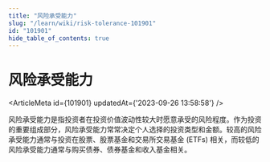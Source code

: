 ```yaml
---
title: "风险承受能力"
slug: "/learn/wiki/risk-tolerance-101901"
id: "101901"
hide_table_of_contents: true
---
```



# 风险承受能力

<ArticleMeta id={101901} updatedAt={'2023-09-26 13:58:58'} />
<div className='border-solid border-b border-t-0 my-4 border-[var(--ifm-color-gray-300)]' />

风险承受能力是指投资者在投资价值波动性较大时愿意承受的风险程度。作为投资的重要组成部分，风险承受能力常常决定个人选择的投资类型和金额。较高的风险承受能力通常与投资在股票、股票基金和交易所交易基金 (ETFs) 相关，而较低的风险承受能力通常与购买债券、债券基金和收入基金相关。
